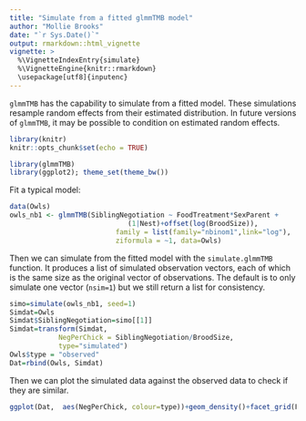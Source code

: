 ```yaml
---
title: "Simulate from a fitted glmmTMB model"
author: "Mollie Brooks"
date: "`r Sys.Date()`"
output: rmarkdown::html_vignette
vignette: >
  %\VignetteIndexEntry{simulate}
  %\VignetteEngine{knitr::rmarkdown}
  \usepackage[utf8]{inputenc}
---
```

`glmmTMB` has the capability to simulate from a fitted model. These simulations resample random effects from their estimated distribution. In future versions of `glmmTMB`, it may be possible to condition on estimated random effects.

```r
library(knitr)
knitr::opts_chunk$set(echo = TRUE)
```

```r
library(glmmTMB)
library(ggplot2); theme_set(theme_bw())
```

Fit a typical model:
```r
data(Owls)
owls_nb1 <- glmmTMB(SiblingNegotiation ~ FoodTreatment*SexParent +
                             (1|Nest)+offset(log(BroodSize)),
                          family = list(family="nbinom1",link="log"),
                          ziformula = ~1, data=Owls)
```

Then we can simulate from the fitted model with the `simulate.glmmTMB` function. It produces a list of simulated observation vectors, each of which is the same size as the original vector of observations. The default is to only simulate one vector (`nsim=1`) but we still return a list for consistency.

```r
simo=simulate(owls_nb1, seed=1)
Simdat=Owls
Simdat$SiblingNegotiation=simo[[1]]
Simdat=transform(Simdat,  
			NegPerChick = SiblingNegotiation/BroodSize, 
			type="simulated")
Owls$type = "observed"	
Dat=rbind(Owls, Simdat)	
```

Then we can plot the simulated data against the observed data to check if they are similar. 
```r

ggplot(Dat,  aes(NegPerChick, colour=type))+geom_density()+facet_grid(FoodTreatment~SexParent)
```

